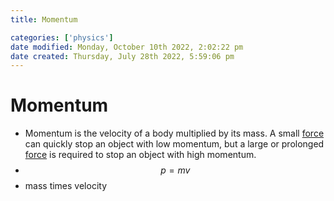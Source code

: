 ```yaml
---
title: Momentum

categories: ['physics']
date modified: Monday, October 10th 2022, 2:02:22 pm
date created: Thursday, July 28th 2022, 5:59:06 pm
---
```


# Momentum
- Momentum is the velocity of a body multiplied by its mass. A small [force](Force.qmd) can quickly stop an object with low momentum, but a large or prolonged [force](Force.qmd) is required to stop an object with high momentum.
- $$p = mv$$
- mass times velocity




